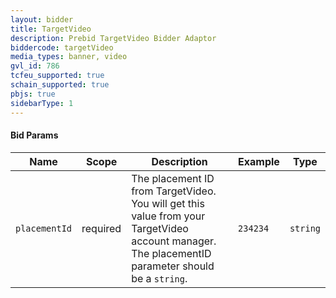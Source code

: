 ```yaml
---
layout: bidder
title: TargetVideo
description: Prebid TargetVideo Bidder Adaptor
biddercode: targetVideo
media_types: banner, video
gvl_id: 786
tcfeu_supported: true
schain_supported: true
pbjs: true
sidebarType: 1
---
```


#### Bid Params


| Name                | Scope    | Description                                                                                                                                                                   | Example                                               | Type             |
|---------------------|----------|-------------------------------------------------------------------------------------------------------------------------------------------------------------------------------|-------------------------------------------------------|------------------|
| `placementId`       | required | The placement ID from TargetVideo. You will get this value from your TargetVideo account manager. The placementID parameter should be a `string`.                                                    | `234234`                                            | `string`         |

